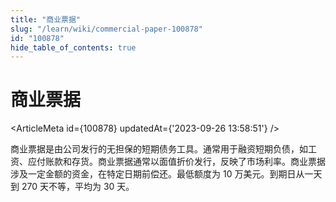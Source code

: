 ```yaml
---
title: "商业票据"
slug: "/learn/wiki/commercial-paper-100878"
id: "100878"
hide_table_of_contents: true
---
```



# 商业票据

<ArticleMeta id={100878} updatedAt={'2023-09-26 13:58:51'} />
<div className='border-solid border-b border-t-0 my-4 border-[var(--ifm-color-gray-300)]' />

商业票据是由公司发行的无担保的短期债务工具。通常用于融资短期负债，如工资、应付账款和存货。商业票据通常以面值折价发行，反映了市场利率。商业票据涉及一定金额的资金，在特定日期前偿还。最低额度为 10 万美元。到期日从一天到 270 天不等，平均为 30 天。
